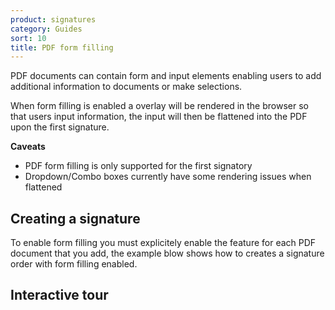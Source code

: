 ```yaml
---
product: signatures
category: Guides
sort: 10
title: PDF form filling
---
```



PDF documents can contain form and input elements enabling users to add additional information to documents or make selections.

When form filling is enabled a overlay will be rendered in the browser so that users input information,
the input will then be flattened into the PDF upon the first signature.

**Caveats**

- PDF form filling is only supported for the first signatory
- Dropdown/Combo boxes currently have some rendering issues when flattened

## Creating a signature


To enable form filling you must explicitely enable the feature for each PDF document that you add,
the example blow shows how to creates a signature order with form filling enabled.

<GraphQLExample example={createExample} />

## Interactive tour


<PdfFormFillingTour />